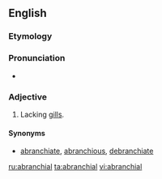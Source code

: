 ==English==

===Etymology===
{{prefix|a|branchial|lang=en}}

===Pronunciation===
* {{a|US}} {{IPA|/eɪˈbɹæŋ.ki.l̩/|lang=en}}

===Adjective===
{{en-adj|-}}

# {{context|zoology|lang=en}} Lacking [[gill]]s.

====Synonyms====
*[[abranchiate]], [[abranchious]], [[debranchiate]]

[[ru:abranchial]]
[[ta:abranchial]]
[[vi:abranchial]]